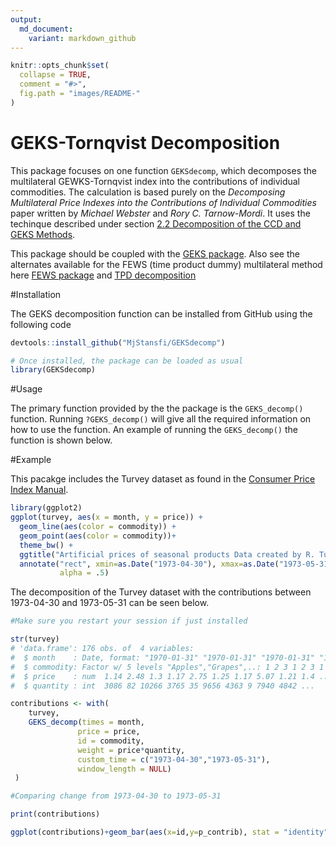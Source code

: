 ```yaml
---
output:
  md_document:
    variant: markdown_github
---
```


<!-- README.md is generated from README.Rmd. Please edit that file -->

```r
knitr::opts_chunk$set(
  collapse = TRUE,
  comment = "#>",
  fig.path = "images/README-"
)

```

# GEKS-Tornqvist Decomposition


This package focuses on one function `GEKSdecomp`, which decomposes the multilateral GEWKS-Tornqvist index into the contributions of individual commodities. The calculation is based purely on the *Decomposing Multilateral Price Indexes into the Contributions of Individual Commodities* paper written by *Michael Webster* and *Rory C. Tarnow-Mordi*. It uses the techinque 
described under section [2.2 Decomposition of the CCD and GEKS Methods](https://www.researchgate.net/publication/333875150_Decomposing_Multilateral_Price_Indexes_into_the_Contributions_of_Individual_Commodities).

This package should be coupled with the [GEKS package](https://github.com/MjStansfi/GEKS_package). Also see the alternates available for the FEWS (time product dummy) multilateral method here [FEWS package](https://github.com/MjStansfi/FEWS_package) and
[TPD decomposition](https://github.com/MjStansfi/TPDDecomp)

#Installation


The GEKS decomposition function can be installed from GitHub using the following code

``` r

devtools::install_github("MjStansfi/GEKSdecomp")

# Once installed, the package can be loaded as usual
library(GEKSdecomp)
```

#Usage


The primary function provided by the the package is the `GEKS_decomp()` function. Running `?GEKS_decomp()` will give all the required information on how to use the function. An example of running the `GEKS_decomp()` the function is shown below.


#Example


This pacakge includes the Turvey dataset as found in the [Consumer Price Index Manual](https://www.ilo.org/wcmsp5/groups/public/---dgreports/---stat/documents/presentation/wcms_331153.pdf).

```r
library(ggplot2)
ggplot(turvey, aes(x = month, y = price)) + 
  geom_line(aes(color = commodity)) + 
  geom_point(aes(color = commodity))+
  theme_bw() +
  ggtitle("Artificial prices of seasonal products Data created by R. Turvey")+
  annotate("rect", xmin=as.Date("1973-04-30"), xmax=as.Date("1973-05-31"), ymin=0, ymax=10, 
           alpha = .5)

```

The decomposition of the Turvey dataset with the contributions between 1973-04-30 and 1973-05-31 can be seen below.

``` r
#Make sure you restart your session if just installed

str(turvey)
# 'data.frame':	176 obs. of  4 variables:
#  $ month    : Date, format: "1970-01-31" "1970-01-31" "1970-01-31" "1970-02-28" ...
#  $ commodity: Factor w/ 5 levels "Apples","Grapes",..: 1 2 3 1 2 3 1 2 3 1 ...
#  $ price    : num  1.14 2.48 1.3 1.17 2.75 1.25 1.17 5.07 1.21 1.4 ...
#  $ quantity : int  3086 82 10266 3765 35 9656 4363 9 7940 4842 ...

contributions <- with(
    turvey,
    GEKS_decomp(times = month,
               price = price,
               id = commodity,
               weight = price*quantity,
               custom_time = c("1973-04-30","1973-05-31"),
               window_length = NULL)
 )

#Comparing change from 1973-04-30 to 1973-05-31 

print(contributions)

```




```r
ggplot(contributions)+geom_bar(aes(x=id,y=p_contrib), stat = "identity")+coord_flip()+ggtitle("Percentage contribution of observation")+geom_label(aes(x=id,y=p_contrib,label=paste0(round(p_contrib*100,1),"%")))+xlab("Product")+ylab("Percentage contribution")


```
